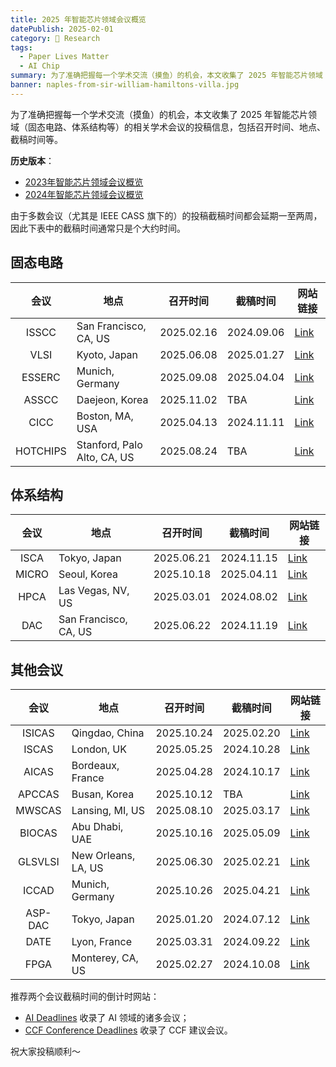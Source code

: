 ```yaml
---
title: 2025 年智能芯片领域会议概览
datePublish: 2025-02-01
category: 🌈 Research
tags:
  - Paper Lives Matter
  - AI Chip
summary: 为了准确把握每一个学术交流（摸鱼）的机会，本文收集了 2025 年智能芯片领域（固态电路、体系结构等）的相关学术会议的投稿信息，包括召开时间、地点、截稿时间等。
banner: naples-from-sir-william-hamiltons-villa.jpg
---
```


为了准确把握每一个学术交流（摸鱼）的机会，本文收集了 2025 年智能芯片领域（固态电路、体系结构等）的相关学术会议的投稿信息，包括召开时间、地点、截稿时间等。

**历史版本**：
- [2023年智能芯片领域会议概览](/post/asic-conf-ddl-2023)
- [2024年智能芯片领域会议概览](/post/asic-conf-ddl-2024)

由于多数会议（尤其是 IEEE CASS 旗下的）的投稿截稿时间都会延期一至两周，因此下表中的截稿时间通常只是个大约时间。

## 固态电路

| 会议        | 地点 | 召开时间 | 截稿时间 | 网站链接 |
|:-----------:|------|----------|----------|----------|
| ISSCC    | San Francisco, CA, US       | 2025.02.16 | 2024.09.06 | [Link](https://www.isscc.org) |
| VLSI     | Kyoto, Japan                | 2025.06.08 | 2025.01.27 | [Link](https://www.vlsisymposium.org) |
| ESSERC   | Munich, Germany             | 2025.09.08 | 2025.04.04 | [Link](https://www.esserc2025.org) |
| ASSCC    | Daejeon, Korea              | 2025.11.02 | TBA        | [Link](https://a-sscc2025.org) |
| CICC     | Boston, MA, USA             | 2025.04.13 | 2024.11.11 | [Link](https://www.ieee-cicc.org) |
| HOTCHIPS | Stanford, Palo Alto, CA, US | 2025.08.24 | TBA        | [Link](https://hotchips.org) |

## 体系结构

| 会议     | 地点 | 召开时间 | 截稿时间 | 网站链接 |
|:--------:|------|----------|----------|----------|
| ISCA     | Tokyo, Japan          | 2025.06.21 | 2024.11.15 | [Link](https://iscaconf.org/isca2025) |
| MICRO    | Seoul, Korea          | 2025.10.18 | 2025.04.11 | [Link](https://microarch.org/micro58) |
| HPCA     | Las Vegas, NV, US     | 2025.03.01 | 2024.08.02 | [Link](https://hpca-conf.org/2025) |
| DAC      | San Francisco, CA, US | 2025.06.22 | 2024.11.19 | [Link](https://www.dac.com) |

## 其他会议

| 会议       | 地点 | 召开时间 | 截稿时间 | 网站链接 |
|:----------:|------|----------|----------|----------|
| ISICAS     | Qingdao, China      | 2025.10.24 | 2025.02.20 | [Link](https://2025.ieee-isicas.org) |
| ISCAS      | London, UK          | 2025.05.25 | 2024.10.28 | [Link](https://2025.ieee-iscas.org) |
| AICAS      | Bordeaux, France    | 2025.04.28 | 2024.10.17 | [Link](http://www.aicas2025.org) |
| APCCAS     | Busan, Korea        | 2025.10.12 | TBA        | [Link](http://apccas2025.org) |
| MWSCAS     | Lansing, MI, US     | 2025.08.10 | 2025.03.17 | [Link](https://www.mwscas2025.org) |
| BIOCAS     | Abu Dhabi, UAE      | 2025.10.16 | 2025.05.09 | [Link](http://2025.ieee-biocas.org) |
| GLSVLSI    | New Orleans, LA, US | 2025.06.30 | 2025.02.21 | [Link](https://www.glsvlsi.org) |
| ICCAD      | Munich, Germany     | 2025.10.26 | 2025.04.21 | [Link](https://iccad.com) |
| ASP-DAC    | Tokyo, Japan        | 2025.01.20 | 2024.07.12 | [Link](https://www.aspdac.com) |
| DATE       | Lyon, France        | 2025.03.31 | 2024.09.22 | [Link](https://www.date-conference.com) |
| FPGA       | Monterey, CA, US    | 2025.02.27 | 2024.10.08 | [Link](https://www.isfpga.org) |

推荐两个会议截稿时间的倒计时网站：
- [AI Deadlines](https://aideadlin.es) 收录了 AI 领域的诸多会议；
- [CCF Conference Deadlines](https://ccfddl.top/) 收录了 CCF 建议会议。

祝大家投稿顺利～
